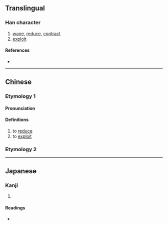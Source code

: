 {{character info/new}}
==Translingual==

===Han character===
{{Han char|rn=74|rad=月|as=07|sn=11|four=73247|canj=BICE|ids=⿰月夋}}

# [[wane]], [[reduce]], [[contract]]
# [[exploit]]

====References====
* {{Han ref|kx=0505.260|dkj=14365|dj=0884.200|hdz=32082.100|uh=6718|ud=26392|bh=D5AF|bd=54703}}

----

==Chinese==

{{zh-forms}}
===Etymology 1===
====Pronunciation====
{{zh-pron
|m=朘
|m-s=
|c=zyun1,zeon1,zeon3,zeoi1,syun1 <!--please check if there're any confusion of etymology 2-->
|c-t=
|g=
|h=pfs=
|j=
|md=
|mn=
|mn-t=
|w=
|x=
|mc=y <!--please check if there're any confusion of etymology 2-->
|oc=y <!--please check if there're any confusion of etymology 2-->
|cat=v
}}

====Definitions====
{{zh-hanzi}}

# to [[reduce]]
# to [[exploit]]
===Etymology 2===
{{zh-see|脧|v}}
----

==Japanese==

===Kanji===
{{ja-kanji|grade=|rs=月07}}

# {{defn|lang=ja|sort=月07}}

====Readings====
* {{ja-readings|on=[[せん]] (sen)|kun=[[ちじまる]] (chijimaru), [[ちじむ]] (chijimu), [[へる]] (heru)}}